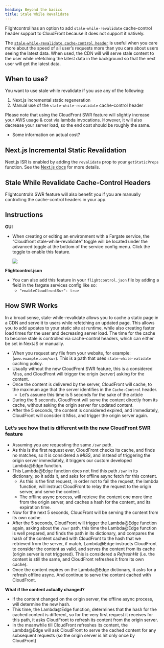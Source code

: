 ```yaml
---
heading: Beyond the basics
title: Stale While Revalidate
---
```



Flightcontrol has an option to add `stale-while-revalidate` cache-control header support to CloudFront because it does not support it natively.

The [`stale-while-revalidate cache-control header`](https://datatracker.ietf.org/doc/html/rfc5861#section-3) is useful when you care more about the speed of all user’s requests more than you care about users seeing the latest data. When used, the CDN will will serve stale content to the user while refetching the latest data in the background so that the next user will get the latest data.

## When to use?

You want to use stale while revalidate if you use any of the following:

1. Next.js incremental static regeneration
2. Manual use of the `stale-while-revalidate` cache-control header

<Note type="info">Please note that using the CloudFront SWR feature will slightly increase your AWS usage & cost via lambda invocations. However, it will also decrease your server load, so the end cost should be roughly the same.</Note>

- Some information on actual cost?

## Next.js Incremental Static Revalidation

Next.js ISR is enabled by adding the `revalidate` prop to your `getStaticProps` function. See the [Next.js docs](https://nextjs.org/docs/basic-features/data-fetching/incremental-static-regeneration) for more details.

## Stale While Revalidate Cache-Control Headers

Flightcontrol’s SWR feature will also benefit you if you are manually controlling the cache-control headers in your app.

## Instructions

**GUI**

- When creating or editing an environment with a Fargate service, the “Cloudfront stale-while-revalidate” toggle will be located under the advanced toggle at the bottom of the service config menu. Click the toggle to enable this feature.

    <Image rounded={true} border={true} src="https://res.cloudinary.com/djp21wtxm/image/upload/v1655166885/i1122x166-A_aF6sStfgKp_mnkgzp.png" />

**Flightcontrol.json**

- You can also add this feature in your `flightcontrol.json` file by adding a field in the fargate services config like so:
    - `"enableCloudfrontSwr": true`

## How SWR Works

In a broad sense, stale-while-revalidate allows you to cache a static page in a CDN and serve it to users while refetching an updated page. This allows you to add updates to your static site at runtime, while also creating faster load times for the user and decreasing server load. The time for the cache to become stale is controlled via cache-control headers, which can either be set in NextJS or manually.

- When you request any file from your website, for example: (`www.example.com/swr`). This is a path that uses `stale-while-validate` caching policy.
- Usually without the new CloudFront SWR feature, this is a considered Miss, and CloudFront will trigger the origin (server) asking for the content.
- Once the content is delivered by the server, CloudFront will cache, to the maximum age that the server identifies in the `Cache-Control` header.
    - Let’s assume this time is 5 seconds for the sake of the article
- During the 5 seconds, CloudFront will serve the content directly from its cache, without asking the origin server for updated content.
- After the 5 seconds, the content is considered expired, and immediately, CloudFront will consider it Miss, and trigger the origin server again.

### Let’s see how that is different with the new CloudFront SWR feature

- Assuming you are requesting the same `/swr` path.
- As this is the first request ever, CloudFront checks its cache, and finds no matches, so it is considered a *MISS*, and instead of triggering the origin server immediately, it triggers our custom developed Lambda@Edge function.
- This Lambda@Edge function does not find this path `/swr` in its dictionary, so it adds it, and asks for offline async fetch for this content.
    - As this is the first request, in order not to fail the request, the lambda function, will instruct CloudFront to relay the request to the origin server, and serve the content.
    - The offline async process, will retrieve the content one more time from the origin server, and caches a hash for the content, and its expiration time.
- Now for the next 5 seconds, CloudFront will be serving the content from its own cache.
- After the 5 seconds, CloudFront will trigger the Lambda@Edge function again, asking about the `/swr` path, this time the Lambda@Edge function is well prepared, and finds the path in its dictionary, and compares the hash of the content cached with CloudFront to the hash that we retrieved from the server, if match, Lambda@Edge instructs CloudFront to consider the content as valid, and serves the content from its cache (origin server is not triggered). This is considered a *RefreshHit* (i.e. the content is still the same, and CloudFront refreshes it from its own cache).
- Once the content expires on the Lambda@Edge dictionary, it asks for a refresh offline async. And continue to serve the content cached with CloudFront.

**What if the content actually changed?**

- If the content changed on the origin server, the offline async process, will determine the new hash.
- This time, the Lambda@Edge function, determines that the hash for the cached content is different, so for the very first request it receives for this path, it asks CloudFront to refresh its content from the origin server.
- In the meanwhile till CloudFront refreshes its content, the Lambda@Edge will ask CloudFront to serve the cached content for any subsequent requests (so the origin server is hit only once by CloudFront)
